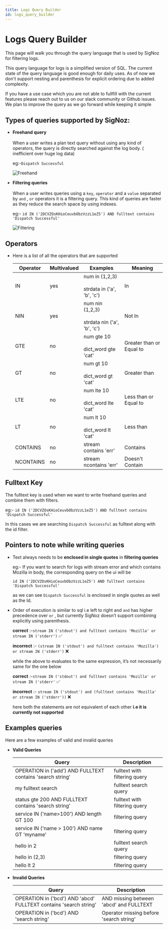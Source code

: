 ```yaml
---
title: Logs Query Builder
id: logs_query_builder
---
```


# Logs Query Builder

This page will walk you through the query language that is used by SigNoz for filtering logs.

This query language for logs is a simplified version of SQL. The current state of the query language is good enough for daily uses. As of now we don't support nesting and parenthesis for explicit ordering due to added complexity. 

If you have a use case which you are not able to fullfill with the current features please reach out to us on our slack community or Github issues. We plan to improve the query as we go forward while keeping it simple 

## Types of queries supported by SigNoz:
*  **Freehand query** <br></br>
    When a user writes a plan text query without using any kind of operators, the query is directly searched against the log body. ( inefficient over huge log data)

    eg:-`Dispatch Successful`
    
    ![Freehand](/images/docs/logs/logs_query_freehand.png)
        
*  **Filtering queries** <br></br>
    When a user writes queries using a `key`, `operator` and  a `value` separated by `and` , `or` operators it is a filtering query.
    This kind of queries are faster as they reduce the search space by using indexes.
    
    eg:- `id IN ('2DCVZOsKHioCeuvbObzVzzL1eZ5') AND fulltext contains 'Dispatch Successful'`
    
    ![Filtering](/images/docs/logs/logs_query_filtering.png)
        
## Operators 
* Here is a list of all the operators that are supported

    | Operator  | Multivalued | Examples                                           | Meaning |
    |-----------|-------------|----------------------------------------------------|---------|
    | IN        | yes         |  num in (1,2,3)<br></br> strdata in ('a', 'b', 'c')   | In |
    | NIN       | yes         |  num nin (1,2,3)<br></br> strdata nin ('a', 'b', 'c') | Not In |
    | GTE       | no          |  num gte 10<br></br> dict_word gte 'cat'              | Greater than or Equal to |
    | GT        | no          |  num gt 10<br></br> dict_word gt 'cat'                | Greater than |
    | LTE       | no          |  num lte 10<br></br> dict_word lte 'cat'              | Less than or Equal to |
    | LT        | no          |  num lt 10<br></br> dict_word lt 'cat'                | Less than |
    | CONTAINS  | no          |  stream contains 'err'                            | Contains |
    | NCONTAINS | no          |  stream ncontains 'err'                           | Doesn't Contain |
    
## Fulltext Key
    
The fulltext key is used when we want to write freehand queries and combine them with filters.

eg:- `id IN ('2DCVZOsKHioCeuvbObzVzzL1eZ5') AND fulltext contains 'Dispatch Successful'`

In this cases we are searching `Dispatch Successful` as fulltext along with the id filter.
    

## Pointers to note while writing queries
- Text always needs to be **enclosed in single quotes** in **filtering queries**

    eg:-
    If you want to search for logs with stream error and which contains Mozilla in body, the corresponding query on the ui will be 

    `id IN ('2DCVZOsKHioCeuvbObzVzzL1eZ5') AND fulltext contains 'Dispatch Successful'`

    as we can see `Dispatch Successful` is enclosed in single quotes as well as the Id.

- Order of execution is similar to sql i.e left to right and `and` has higher precedence over `or` , but currently SigNoz doesn’t support combining explicitly using parenthesis.
    
    **correct** :-`stream IN ('stdout') and fulltext contains 'Mozilla' or stream IN ('stderr')` ✅

    **incorrect** :- `(stream IN ('stdout') and fulltext contains 'Mozilla') or stream IN ('stderr')` ❌ 
    
    while the above to evaluates to the same expression, it’s not necessarily same for the one below
    
    **correct** :-`stream IN ('stdout') and fulltext contains 'Mozilla' or stream IN ('stderr'` ✅
    
    **incorrect** :- `stream IN ('stdout') and (fulltext contains 'Mozilla' or stream IN ('stderr'))` ❌ 
    
    here both the statements are not equivalent of each other **i.e it is currently not supported**

## Examples queries

Here are a few examples of valid and invalid queries

* **Valid Queries**

    | Query                                                      | Description                   |
    |------------------------------------------------------------|-------------------------------|
    | OPERATION in ('add') AND FULLTEXT contains 'search string' | fulltext with filtering query |
    | my fulltext search                                         | fulltext search query         |
    | status gte 200 AND FULLTEXT contains 'search string'       | fulltext with filtering query |
    | service IN ('name>100') AND length GT 100                  | filtering query               |
    | service IN ('name > 100') AND name GT 'myname'             | filtering query               |
    | hello in 2                                                 | fulltext search query         |
    | hello in (2,3)                                             | filtering query               |
    | hello lt 2                                                 | filtering query               |

* **Invalid Queries**

    | Query                                                             | Description                             |
    |-------------------------------------------------------------------|-----------------------------------------|
    | OPERATION in ('bcd') AND 'abcd' FULLTEXT contains 'search string' | AND missing between 'abcd' and FULLTEXT | 
    | OPERATION in ('bcd') AND 'search string'                          | Operator missing before 'search string' | 
